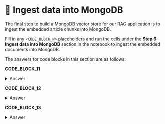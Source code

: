 
# 👐 Ingest data into MongoDB

The final step to build a MongoDB vector store for our RAG application is to ingest the embedded article chunks into MongoDB.

Fill in any `<CODE_BLOCK_N>` placeholders and run the cells under the **Step 6: Ingest data into MongoDB** section in the notebook to ingest the embedded documents into MongoDB.

The answers for code blocks in this section are as follows:

**CODE_BLOCK_11**

<details>
<summary>Answer</summary>
<div>
```python
mongodb_client[DB_NAME][COLLECTION_NAME]
```
</div>
</details>

**CODE_BLOCK_12**

<details>
<summary>Answer</summary>
<div>
```python
collection.delete_many({})
```
</div>
</details>

**CODE_BLOCK_13**

<details>
<summary>Answer</summary>
<div>
```python
collection.insert_many(embedded_docs)
```
</div>
</details>